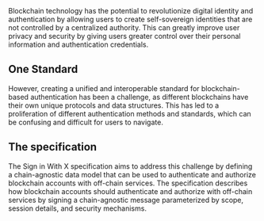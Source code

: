 
<Article icon={TbCircleKeyFilled} title="CAIP-122 Sign in with X (SIWx)" description="Blockchain technology has the potential to revolutionize digital identity and authentication by allowing users to create self-sovereign identities that are not controlled by a centralized authority.">
Blockchain technology has the potential to revolutionize digital identity and authentication by allowing users to create self-sovereign identities that are not controlled by a centralized authority. This can greatly improve user privacy and security by giving users greater control over their personal information and authentication credentials.

## One Standard

However, creating a unified and interoperable standard for blockchain-based authentication has been a challenge, as different blockchains have their own unique protocols and data structures. This has led to a proliferation of different authentication methods and standards, which can be confusing and difficult for users to navigate.

## The specification

The Sign in With X specification aims to address this challenge by defining a chain-agnostic data model that can be used to authenticate and authorize blockchain accounts with off-chain services. The specification describes how blockchain accounts should authenticate and authorize with off-chain services by signing a chain-agnostic message parameterized by scope, session details, and security mechanisms.

</Article>
